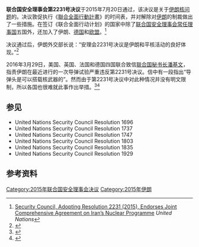 {{Infobox UN resolution
| number = 2231  
| organ =SC
| date =7月20日 
| year =2015年
| meeting =7488
| code =S/RES/2231
| document =http://www.un.org/en/sc/inc/pages/pdf/pow/RES2231E.pdf
| for =15
| abstention =0
| absent =0
| presentnotvoting =
| against =
| subject =伊朗核问题
| result =通过
| image =
| caption =
}}

'''联合国安全理事会第2231号决议'''于2015年7月20日通过，该决议是关于[[伊朗核问题|伊朗核问题]]的。决议敦促执行《[[聯合全面行動計畫|聯合全面行動計畫]]》的时间表，并对解除对[[伊朗|伊朗]]的制裁做出了一些措施。在签订《联合全面行动计划》的国家中除了[[联合国安全理事会常任理事国|联合国安全理事会常任理事国]]五国外，还加入了伊朗、[[德国|德国]]和[[欧盟|欧盟]]。<ref>[http://www.un.org/press/en/2015/sc11974.doc.htm Security Council, Adopting Resolution 2231 (2015), Endorses Joint Comprehensive Agreement on Iran’s Nuclear Programme] ''United Nations''</ref>

决议通过后，伊朗外交部长说：“安理会2231号决议是伊朗和平核活动的良好体现。”<ref>{{cite web |url=http://www.irna.ir/en/News/81770045/ |title=Zarif: Iranians should feel changes according to UN Resolution 2231 |author=<!--Staff writer(s); no by-line.--> |date=September 23, 2015 |website=irna.ir |publisher=[[伊朗伊斯兰共和国通讯社|伊朗伊斯兰共和国通讯社]] |access-date=August 18, 2016 |quote=}}</ref>

2016年3月29日，美国、英国、法国和德国四国联合致信[[联合国秘书长|联合国秘书长]][[潘基文|潘基文]]，指责伊朗在最近进行的一次导弹试验严重违反第2231号决议。信中有一段指出“导弹头是可以搭载核武器的”。然而由于第2231号决议中对此种情况并没有明文限制，所以各国也很难就此事作出举措。<ref>{{cite web |title=Resolution 2231 |id=S/RES/2231 (2015) |url=http://www.un.org/en/sc/inc/pages/pdf/pow/RES2231E.pdf |publisher=United Nations Security Council |archiveurl=https://web.archive.org/web/20150819092747/http://www.un.org/en/sc/inc/pages/pdf/pow/RES2231E.pdf |archivedate=Aug 19, 2015 |page=99 |date=Jul 20, 2015}}</ref><ref>{{cite news|title=Iran missile tests defied UN resolution, say US and European allies|url=http://www.dw.com/en/iran-missile-tests-defied-un-resolution-say-us-and-european-allies/a-19149402?maca=en-rss-en-all-1573-rdf|agency=Deutsche Welle|date=Mar 30, 2016}}</ref>

==参见==
*United Nations Security Council Resolution 1696
*United Nations Security Council Resolution 1737
*United Nations Security Council Resolution 1747
*United Nations Security Council Resolution 1803
*United Nations Security Council Resolution 1835
*United Nations Security Council Resolution 1929

==参考资料==
{{reflist}}

{{UNSCR 2015}}
[[Category:2015年联合国安全理事会决议|Category:2015年联合国安全理事会决议]]
[[Category:2015年伊朗|Category:2015年伊朗]]